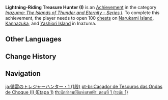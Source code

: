 {{Achievement Infobox
|title        = Lightning-Riding Treasure Hunter (I)
|id           = 80085
|order id     = 0086
|category     = Inazuma: The Islands of Thunder and Eternity - Series I
|description  = Open 100 [[chests]] on [[Narukami Island]], [[Kannazuka]], and [[Yashiori Island]] in [[Inazuma]].
|requirements = 
|primogems    = 5
|tracking     = Tracks the amount of chests opened.
|topic        = Chests
|set          = Lightning-Riding Treasure Hunter (I)
|tier         = 1
|tiers_total  = 3
}}
'''Lightning-Riding Treasure Hunter (I)''' is an [[Achievement]] in the category ''[[Inazuma: The Islands of Thunder and Eternity - Series I]]''. To complete this achievement, the player needs to open 100 [[chests]] on [[Narukami Island]], [[Kannazuka]], and [[Yashiori Island]] in Inazuma.
<!--
==Trivia==

==Video Guides==
{{EVT
|video1   = 
|caption1 = 
}}
-->
==Other Languages==
{{Transclude|Lightning-Riding Treasure Hunter (I)|Other Languages}}

==Change History==
{{Change History|2.0}}
<!--
==References==
{{Reflist}}
-->
==Navigation==
{{Achievement Navbox}}

[[ja:循雷のトレジャーハンター・1 (1段)]]
[[pt-br:Caçador de Tesouros das Ondas de Choque (I) (Etapa 1)]]
[[th:นักล่าสมบัติแห่งสายฟ้า: ตอนที่ 1 (ระดับ 1)]]